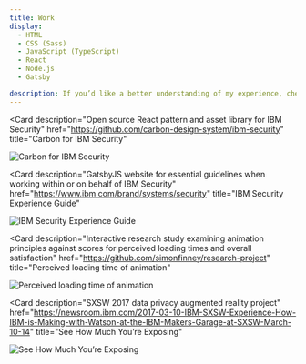 ```yaml
---
title: Work
display:
  - HTML
  - CSS (Sass)
  - JavaScript (TypeScript)
  - React
  - Node.js
  - Gatsby

description: If you’d like a better understanding of my experience, check out a selection of my work both here and on GitHub.
---
```



<Layout title="Work">

<Card
  description="Open source React pattern and asset library for IBM Security"
  href="https://github.com/carbon-design-system/ibm-security"
  title="Carbon for IBM Security"
>

![Carbon for IBM Security](images/carbon-for-ibm-security.jpg)

</Card>

<Card
  description="GatsbyJS website for essential guidelines when working within or on behalf of IBM Security"
  href="https://www.ibm.com/brand/systems/security"
  title="IBM Security Experience Guide"
>

![IBM Security Experience Guide](images/ibm-security-experience-guide.png)

</Card>

<Card
  description="Interactive research study examining animation principles against scores for perceived loading times and overall satisfaction"
  href="https://github.com/simonfinney/research-project"
  title="Perceived loading time of animation"
>

![Perceived loading time of animation](images/perceived-loading-time-of-animation.png)

</Card>

<Card
  description="SXSW 2017 data privacy augmented reality project"
  href="https://newsroom.ibm.com/2017-03-10-IBM-SXSW-Experience-How-IBM-is-Making-with-Watson-at-the-IBM-Makers-Garage-at-SXSW-March-10-14"
  title="See How Much You’re Exposing"
>

![See How Much You’re Exposing](images/see-how-much-you're-exposing.png)

</Card>

</Layout>
